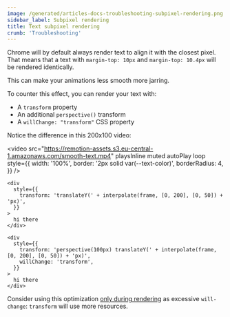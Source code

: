 ```yaml
---
image: /generated/articles-docs-troubleshooting-subpixel-rendering.png
sidebar_label: Subpixel rendering
title: Text subpixel rendering
crumb: 'Troubleshooting'
---
```


Chrome will by default always render text to align it with the closest pixel.  
That means that a text with `margin-top: 10px` and `margin-top: 10.4px` will be rendered identically.

This can make your animations less smooth more jarring.

To counter this effect, you can render your text with:

- A `transform` property
- An additional `perspective()` transform
- A `willChange: "transform"` CSS property

Notice the difference in this 200x100 video:

<video
  src="https://remotion-assets.s3.eu-central-1.amazonaws.com/smooth-text.mp4"
  playsInline
  muted
  autoPlay
  loop
  style={{
    width: '100%',
    border: '2px solid var(--text-color)',
    borderRadius: 4,
  }}
/>
<br />

```tsx title="Left side of the video"
<div
  style={{
    transform: 'translateY(' + interpolate(frame, [0, 200], [0, 50]) + 'px)',
  }}
>
  hi there
</div>
```

```tsx title="Right side of the video"
<div
  style={{
    transform: 'perspective(100px) translateY(' + interpolate(frame, [0, 200], [0, 50]) + 'px)',
    willChange: 'transform',
  }}
>
  hi there
</div>
```

Consider using this optimization [only during rendering](/docs/get-remotion-environment) as excessive `will-change`: `transform` will use more resources.
